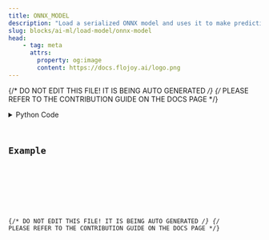 ```yaml
---
title: ONNX_MODEL
description: "Load a serialized ONNX model and uses it to make predictions using ONNX Runtime."
slug: blocks/ai-ml/load-model/onnx-model
head:
    - tag: meta
      attrs:
        property: og:image
        content: https://docs.flojoy.ai/logo.png
---
```


{/* DO NOT EDIT THIS FILE! IT IS BEING AUTO GENERATED */}
{/* PLEASE REFER TO THE CONTRIBUTION GUIDE ON THE DOCS PAGE */}


<DownloadStudioBanner />
<PythonDocsDisplay docstring={block_data["docstring"]} />
<details>
<summary>Python Code</summary>



<Code code={pythonCode} lang="py" wrap theme="dracula" />

[Find this Flojoy Block on GitHub](https://github.com/flojoy-ai/blocks/blob/main/blocks/AI_ML/LOAD_MODEL/ONNX_MODEL/ONNX_MODEL.py)

</details>

## Example


<GetHelpWidget />


<AppDisplay app={app} blockName="ONNX_MODEL" client:visible />


<Example />

{/* DO NOT EDIT THIS FILE! IT IS BEING AUTO GENERATED */}
{/* PLEASE REFER TO THE CONTRIBUTION GUIDE ON THE DOCS PAGE */}
